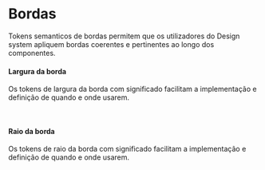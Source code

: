 
<Meta title="Design Tokens/Semântico/Bordas" />

# Bordas
Tokens semanticos de bordas permitem que os utilizadores do Design system
apliquem bordas coerentes e pertinentes ao longo dos componentes. 
<br/>

#### Largura da borda
Os tokens de largura da borda com significado facilitam a implementação e 
definição de quando e onde usarem.

<Story of={TokensStories.semanticsBordersWidth} />
<br/>

#### Raio da borda

Os tokens de raio da borda com significado facilitam a implementação e 
definição de quando e onde usarem. 

<Story of={TokensStories.semanticsBordersRadius} />
